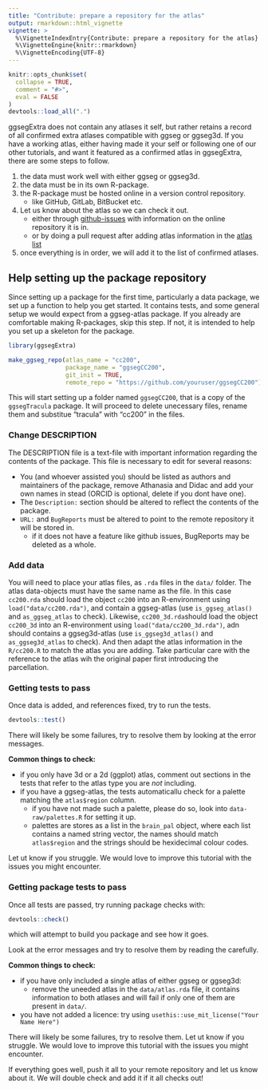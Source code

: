 ```yaml
---
title: "Contribute: prepare a repository for the atlas"
output: rmarkdown::html_vignette
vignette: >
  %\VignetteIndexEntry{Contribute: prepare a repository for the atlas}
  %\VignetteEngine{knitr::rmarkdown}
  %\VignetteEncoding{UTF-8}
---
```


```r
knitr::opts_chunk$set(
  collapse = TRUE,
  comment = "#>",
  eval = FALSE
)
devtools::load_all(".")
```

ggsegExtra does not contain any atlases it self, but rather retains a record of all confirmed extra atlases compatible with ggseg or ggseg3d.
If you have a working atlas, either having made it your self or following one of our other tutorials, and want it featured as a confirmed atlas in ggsegExtra, there are some steps to follow. 

1) the data must work well with either ggseg or ggseg3d.  
2) the data must be in its own R-package.  
3) the R-package must be hosted online in a version control repository.  
    - like GitHub, GitLab, BitBucket etc.  
4) Let us know about the atlas so we can check it out.
    - either through [github-issues](https://github.com/LCBC-UiO/ggsegExtra/issues) with information on the online repository it is in.  
    - or by doing a pull request after adding atlas information in the [atlas list](https://github.com/LCBC-UiO/ggsegExtra/blob/master/R/extra-atlases.R)  
5) once everything is in order, we will add it to the list of confirmed atlases.  


## Help setting up the package repository  

Since setting up a package for the first time, particularly a data package, we set up a function to help you get started. 
It contains tests, and some general setup we would expect from a ggseg-atlas package. 
If you already are comfortable making R-packages, skip this step. 
If not, it is intended to help you set up a skeleton for the package.


```r
library(ggsegExtra)

make_ggseg_repo(atlas_name = "cc200", 
                package_name = "ggsegCC200", 
                git_init = TRUE, 
                remote_repo = "https://github.com/youruser/ggsegCC200")
```

This will start setting up a folder named `ggsegCC200`, that is a copy of the `ggsegTracula` package.
It will proceed to delete unecessary files, rename them and substitue "tracula" with "cc200" in the files. 

### Change DESCRIPTION
The DESCRIPTION file is a text-file with important information regarding the contents of the package.
This file is necessary to edit for several reasons:

- You (and whoever assisted you) should be listed as authors and maintainers of the package, remove Athanasia and Didac and add your own names in stead (ORCID is optional, delete if you dont have one).  
- The `Description:` section should be altered to reflect the contents of the package.  
- `URL:` and `BugReports` must be altered to point to the remote repository it will be stored in. 
    - if it does not have a feature like github issues, BugReports may be deleted as a whole.  
    
### Add data
You will need to place your atlas files, as `.rda` files in the `data/` folder. 
The atlas data-objects must have the same name as the file.
In this case `cc200.rda` should load the object `cc200` into an R-environment using `load("data/cc200.rda")`, and contain a ggseg-atlas (use `is_ggseg_atlas()` and `as_ggseg_atlas` to check).
Likewise, `cc200_3d.rda`should load the object `cc200_3d` into an R-environment using `load("data/cc200_3d.rda")`, adn should contains a ggseg3d-atlas (use `is_ggseg3d_atlas()` and `as_ggseg3d_atlas` to check).
And then adapt the atlas information in the `R/cc200.R` to match the atlas you are adding.
Take particular care with the reference to the atlas wih the original paper first introducing the parcellation. 


### Getting tests to pass
Once data is added, and references fixed, try to run the tests. 

```r
devtools::test()
```

There will likely be some failures, try to resolve them by looking at the error messages. 

**Common things to check:** 

- if you only have 3d or a 2d (ggplot) atlas, comment out sections in the tests that refer to the atlas type you are _not_ including.   
- if you have a ggseg-atlas, the tests automaticallu check for a palette matching the `atlas$region` column.  
    - if you have not made such a palette, please do so, look into `data-raw/palettes.R` for setting it up.   
    - palettes are stores as a list in the `brain_pal` object, where each list contains a named string vector, the names should match `atlas$region` and the strings should be hexidecimal colour codes.  
    

Let ut know if you struggle. 
We would love to improve this tutorial with the issues you might encounter.

### Getting package tests to pass
Once all tests are passed, try running package checks with:

```r
devtools::check()
```

which will attempt to build you package and see how it goes.

Look at the error messages and try to resolve them by reading the carefully.

**Common things to check:** 

- if you have only included a single atlas of either ggseg or ggseg3d:  
    - remove the uneeded atlas in the `data/atlas.rda` file, it contains information
    to both atlases and will fail if only one of them are present in `data/`.  
- you have not added a licence: try using `usethis::use_mit_license("Your Name Here")`  

There will likely be some failures, try to resolve them. 
Let ut know if you struggle. 
We would love to improve this tutorial with the issues you might encounter.

If everything goes well, push it all to your remote repository and let us know about it.
We will double check and add it if it all checks out!

